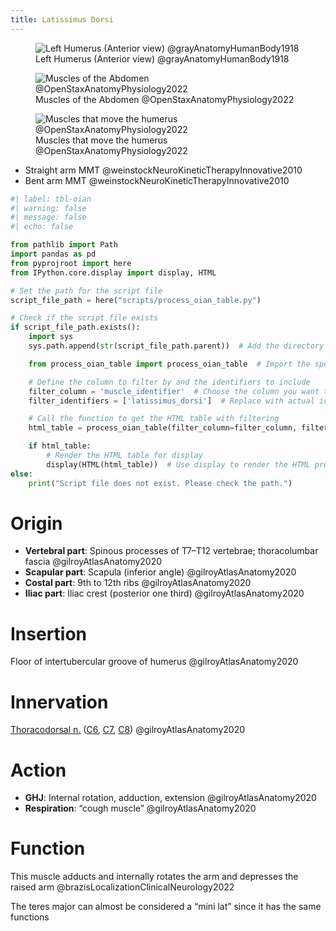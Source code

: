 ```yaml
---
title: Latissimus Dorsi
---
```


![Left Humerus (Anterior view) @grayAnatomyHumanBody1918](/The Archive/Images/Gray anatomy 1918 images/Osteology/image207 gray1918 Left humerus. Anterior view.gif){#fig-gray1918-image207}

![Muscles of the Abdomen @OpenStaxAnatomyPhysiology2022](/The Archive/Images/OpenStax Anatomy and Physiology 2e/fig11.16 Muscles of the Abdomen.jpeg){#fig-openstax-fig11.16}

![Muscles that move the humerus @OpenStaxAnatomyPhysiology2022](/The Archive/Images/OpenStax Anatomy and Physiology 2e/fig11.23 Muscles That Move the Humerus.jpeg){#fig-openstax-fig11.23}

::: {.callout title="Reading list"}

- Straight arm MMT @weinstockNeuroKineticTherapyInnovative2010
- Bent arm MMT @weinstockNeuroKineticTherapyInnovative2010

:::

```python
#| label: tbl-oian
#| warning: false
#| message: false
#| echo: false

from pathlib import Path
import pandas as pd
from pyprojroot import here
from IPython.core.display import display, HTML

# Set the path for the script file
script_file_path = here("scripts/process_oian_table.py")

# Check if the script file exists
if script_file_path.exists():
    import sys
    sys.path.append(str(script_file_path.parent))  # Add the directory of the script to the system path

    from process_oian_table import process_oian_table  # Import the specific function

    # Define the column to filter by and the identifiers to include
    filter_column = 'muscle_identifier'  # Choose the column you want to filter by
    filter_identifiers = ['latissimus_dorsi']  # Replace with actual identifiers you want to include

    # Call the function to get the HTML table with filtering
    html_table = process_oian_table(filter_column=filter_column, filter_identifiers=filter_identifiers)

    if html_table:
        # Render the HTML table for display
        display(HTML(html_table))  # Use display to render the HTML properly
else:
    print("Script file does not exist. Please check the path.")

```

# Origin {#origin}

- **Vertebral part**: Spinous processes of T7–T12 vertebrae; thoracolumbar fascia @gilroyAtlasAnatomy2020
- **Scapular part**: Scapula (inferior angle) @gilroyAtlasAnatomy2020
- **Costal part**: 9th to 12th ribs @gilroyAtlasAnatomy2020
- **Iliac part**: Iliac crest (posterior one third) @gilroyAtlasAnatomy2020

# Insertion {#insertion}

Floor of intertubercular groove of humerus @gilroyAtlasAnatomy2020

# Innervation {#innervation}
[Thoracodorsal n.]({{< var ref-thoracodorsal-nerve.path >}}) ([C6]({{< var ref-nerve-root.c6 >}}), [C7]({{< var ref-nerve-root.c7 >}}), [C8]({{< var ref-nerve-root.c8 >}})) @gilroyAtlasAnatomy2020



# Action {#action}

- **GHJ**: Internal rotation, adduction, extension @gilroyAtlasAnatomy2020
- **Respiration**: “cough muscle” @gilroyAtlasAnatomy2020



# Function

This muscle  adducts and internally rotates the arm and depresses the raised arm @brazisLocalizationClinicalNeurology2022

:::{.callout-note title="Mini lat muscle"}
The teres major can almost be considered a "mini lat" since it has the same functions
:::